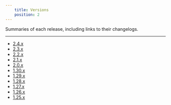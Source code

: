 ```yaml
---
    title: Versions
    position: 2
---
```


Summaries of each release, including links to their changelogs.

---

* [2.4.x](doc:release-notes-2-4)
* [2.3.x](doc:release-notes-2-3) 
* [2.2.x](doc:release-notes-2-2) 
* [2.1.x](doc:release-notes-2-1) 
* [2.0.x](doc:release-notes-2-0) 
* [1.30.x](doc:release-notes-1-30) 
* [1.29.x](doc:release-notes-1-29) 
* [1.28.x](doc:release-notes-1-28) 
* [1.27.x](doc:release-notes-1-27) 
* [1.26.x](doc:release-notes-1-26) 
* [1.25.x](doc:release-notes-1-25)